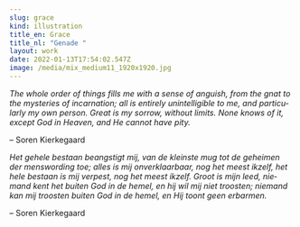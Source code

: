 ```yaml
---
slug: grace
kind: illustration
title_en: Grace
title_nl: "Genade "
layout: work
date: 2022-01-13T17:54:02.547Z
image: /media/mix_medium11_1920x1920.jpg
---
```

<div lang="en">

*The whole order of things fills me with a sense of anguish, from the gnat to the mysteries of incarnation; all is entirely unintelligible to me, and particularly my own person. Great is my sorrow, without limits. None knows of it, except God in Heaven, and He cannot have pity.*

– Soren Kierkegaard

</div>

<div lang="nl">

*Het gehele bestaan beangstigt mij, van de kleinste mug tot de geheimen der menswording toe; alles is mij onverklaarbaar, nog het meest ikzelf, het hele bestaan is mij verpest, nog het meest ikzelf. Groot is mijn leed, niemand kent het buiten God in de hemel, en hij wil mij niet troosten; niemand kan mij troosten buiten God in de hemel, en Hij toont geen erbarmen.*

– Soren Kierkegaard

</div>



